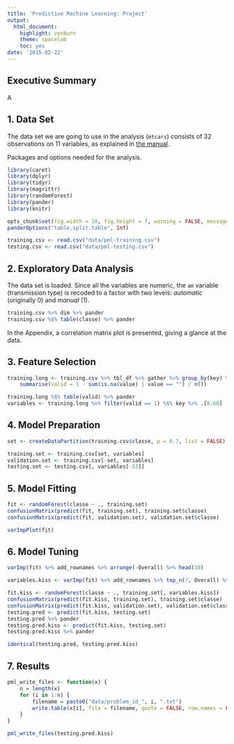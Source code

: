 ```yaml
---
title: 'Predictive Machine Learning: Project'
output:
  html_document:
    highlight: zenburn
    theme: spacelab
    toc: yes
date: '2015-02-22'
---
```


## Executive Summary

A

## 1. Data Set

The data set we are going to use in the analysis (`mtcars`) consists of 32 observations on 11 variables, as explained in [the manual](https://stat.ethz.ch/R-manual/R-devel/library/datasets/html/mtcars.html).

Packages and options needed for the analysis.

```r
library(caret)
library(dplyr)
library(tidyr)
library(magrittr)
library(randomForest)
library(pander)
library(knitr)

opts_chunk$set(fig.width = 10, fig.height = 7, warning = FALSE, message = FALSE, cache = TRUE)
panderOptions("table.split.table", Inf)
```

```r
training.csv <- read.csv("data/pml-training.csv")
testing.csv <- read.csv("data/pml-testing.csv")
```

## 2. Exploratory Data Analysis

The data set is loaded. Since all the variables are numeric, the `am` variable (transmission type) is recoded to a factor with two levels: *automatic* (originally 0) and *manual* (1).

```r
training.csv %>% dim %>% pander
training.csv %$% table(classe) %>% pander
```

In the Appendix, a correlation matrix plot is presented, giving a glance at the data.

## 3. Feature Selection

```r
training.long <- training.csv %>% tbl_df %>% gather %>% group_by(key) %>%
    summarise(valid = 1 - sum(is.na(value) | value == "") / n())

training.long %$% table(valid) %>% pander
variables <- training.long %>% filter(valid == 1) %$% key %>% .[8:60]
```

## 4. Model Preparation

```r
set <- createDataPartition(training.csv$classe, p = 0.7, list = FALSE)

training.set <- training.csv[set, variables]
validation.set <- training.csv[-set, variables]
testing.set <- testing.csv[, variables[-53]]
```

## 5. Model Fitting

```r
fit <- randomForest(classe ~ ., training.set)
confusionMatrix(predict(fit, training.set), training.set$classe)
confusionMatrix(predict(fit, validation.set), validation.set$classe)
```

```r
varImpPlot(fit)
```

## 6. Model Tuning

```r
varImp(fit) %>% add_rownames %>% arrange(-Overall) %>% head(10)

variables.kiss <- varImp(fit) %>% add_rownames %>% top_n(7, Overall) %$% rowname %>% c("classe")

fit.kiss <- randomForest(classe ~ ., training.set[, variables.kiss])
confusionMatrix(predict(fit.kiss, training.set), training.set$classe)
confusionMatrix(predict(fit.kiss, validation.set), validation.set$classe)
testing.pred <- predict(fit.kiss, testing.set)
testing.pred %>% pander
testing.pred.kiss <- predict(fit.kiss, testing.set)
testing.pred.kiss %>% pander

identical(testing.pred, testing.pred.kiss)
```

## 7. Results

```r
pml_write_files <- function(x) {
    n = length(x)
    for (i in 1:n) {
        filename = paste0("data/problem_id_", i, ".txt")
        write.table(x[i], file = filename, quote = FALSE, row.names = FALSE, col.names = FALSE)
    }
}

pml_write_files(testing.pred.kiss)
```
